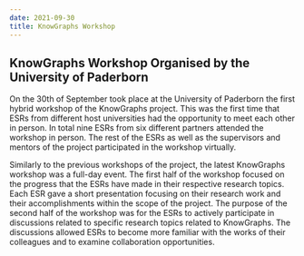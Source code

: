 ---
date: 2021-09-30
title: KnowGraphs Workshop
---


## KnowGraphs Workshop Organised by the University of Paderborn


On the 30th of September took place at the University of Paderborn the first hybrid workshop of the KnowGraphs project. This was the first time that ESRs from different host universities had the opportunity to meet each other in person. In total nine ESRs from six different partners attended the workshop in person. The rest of the ESRs as well as the supervisors and mentors of the project participated in the workshop virtually.

Similarly to the previous workshops of the project, the latest KnowGraphs workshop was a full-day event. The first half of the workshop focused on the progress that the ESRs have made in their respective research topics. Each ESR gave a short presentation focusing on their research work and their accomplishments within the scope of the project. The purpose of the second half of the workshop was for the ESRs to actively participate in discussions related to specific research topics related to KnowGraphs. The discussions allowed ESRs to become more familiar with the works of their colleagues and to examine collaboration opportunities.
